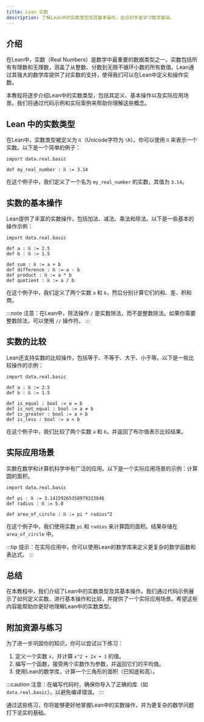 ```yaml
---
title: Lean 实数
description: 了解Lean中的实数类型及其基本操作，适合初学者学习数学基础。
---
```


## 介绍

在Lean中，实数（Real Numbers）是数学中最重要的数据类型之一。实数包括所有有理数和无理数，涵盖了从整数、分数到无限不循环小数的所有数值。Lean通过其强大的数学库提供了对实数的支持，使得我们可以在Lean中定义和操作实数。

本教程将逐步介绍Lean中的实数类型，包括其定义、基本操作以及实际应用场景。我们将通过代码示例和实际案例来帮助你理解这些概念。

## Lean 中的实数类型

在Lean中，实数类型被定义为 `ℝ`（Unicode字符为 `\R`）。你可以使用 `ℝ` 来表示一个实数。以下是一个简单的例子：

```lean
import data.real.basic

def my_real_number : ℝ := 3.14
```

在这个例子中，我们定义了一个名为 `my_real_number` 的实数，其值为 `3.14`。

## 实数的基本操作

Lean提供了丰富的实数操作，包括加法、减法、乘法和除法。以下是一些基本的操作示例：

```lean
import data.real.basic

def a : ℝ := 2.5
def b : ℝ := 1.5

def sum : ℝ := a + b
def difference : ℝ := a - b
def product : ℝ := a * b
def quotient : ℝ := a / b
```

在这个例子中，我们定义了两个实数 `a` 和 `b`，然后分别计算它们的和、差、积和商。

:::note
注意：在Lean中，除法操作 `/` 是实数除法，而不是整数除法。如果你需要整数除法，可以使用 `//` 操作符。
:::

## 实数的比较

Lean还支持实数的比较操作，包括等于、不等于、大于、小于等。以下是一些比较操作的示例：

```lean
import data.real.basic

def a : ℝ := 2.5
def b : ℝ := 1.5

def is_equal : bool := a = b
def is_not_equal : bool := a ≠ b
def is_greater : bool := a > b
def is_less : bool := a < b
```

在这个例子中，我们比较了两个实数 `a` 和 `b`，并返回了布尔值表示比较结果。

## 实际应用场景

实数在数学和计算机科学中有广泛的应用。以下是一个实际应用场景的示例：计算圆的面积。

```lean
import data.real.basic

def pi : ℝ := 3.14159265358979323846
def radius : ℝ := 5.0

def area_of_circle : ℝ := pi * radius^2
```

在这个例子中，我们使用实数 `pi` 和 `radius` 来计算圆的面积。结果存储在 `area_of_circle` 中。

:::tip
提示：在实际应用中，你可以使用Lean的数学库来定义更复杂的数学函数和表达式。
:::

## 总结

在本教程中，我们介绍了Lean中的实数类型及其基本操作。我们通过代码示例展示了如何定义实数、进行基本操作和比较，并提供了一个实际应用场景。希望这些内容能帮助你更好地理解Lean中的实数类型。

## 附加资源与练习

为了进一步巩固你的知识，你可以尝试以下练习：

1. 定义一个实数 `x`，并计算 `x^2 + 2x + 1` 的值。
2. 编写一个函数，接受两个实数作为参数，并返回它们的平均值。
3. 使用Lean的数学库，计算一个三角形的面积（已知底和高）。

:::caution
注意：在编写代码时，确保你导入了正确的库（如 `data.real.basic`），以避免编译错误。
:::

通过这些练习，你将能够更好地掌握Lean中的实数操作，并为更复杂的数学问题打下坚实的基础。